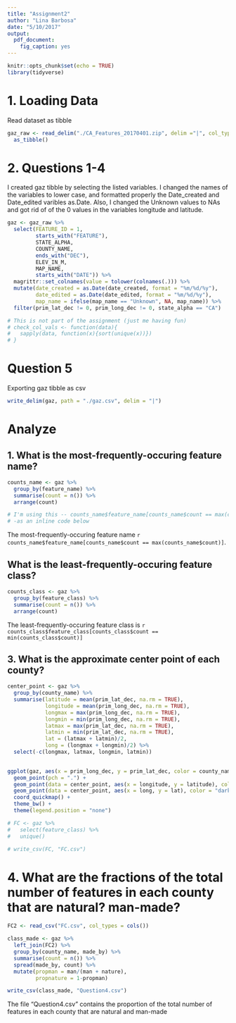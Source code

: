 ```yaml
---
title: "Assignment2"
author: "Lina Barbosa"
date: "5/10/2017"
output: 
  pdf_document: 
    fig_caption: yes
---
```


```r
knitr::opts_chunk$set(echo = TRUE)
library(tidyverse)
```

# 1. Loading Data

Read dataset as tibble

```r
gaz_raw <- read_delim("./CA_Features_20170401.zip", delim ="|", col_types = cols()) %>% 
  as_tibble()
```

# 2. Questions 1-4

I created gaz tibble by selecting the listed variables. I changed the names of the variables to lower case, and formatted properly the Date_created and Date_edited varibles as.Date. Also, I changed the Unknown values to NAs and got rid of of the 0 values in the variables longitude and latitude.

```r
gaz <- gaz_raw %>% 
  select(FEATURE_ID = 1,
         starts_with("FEATURE"),
         STATE_ALPHA,
         COUNTY_NAME,
         ends_with("DEC"),
         ELEV_IN_M,
         MAP_NAME,
         starts_with("DATE")) %>% 
  magrittr::set_colnames(value = tolower(colnames(.))) %>% 
  mutate(date_created = as.Date(date_created, format = "%m/%d/%y"),
         date_edited = as.Date(date_edited, format = "%m/%d/%y"),
         map_name = ifelse(map_name == "Unknown", NA, map_name)) %>% 
  filter(prim_lat_dec != 0, prim_long_dec != 0, state_alpha == "CA")

# This is not part of the assignment (just me having fun) 
# check_col_vals <- function(data){
#   sapply(data, function(x){sort(unique(x))})
# }

```

# Question 5

Exporting gaz tibble as csv 

```r
write_delim(gaz, path = "./gaz.csv", delim = "|")
```

# Analyze 

## 1. What is the most-frequently-occuring feature name?

```r
counts_name <- gaz %>% 
  group_by(feature_name) %>% 
  summarise(count = n()) %>% 
  arrange(count)

# I'm using this -- counts_name$feature_name[counts_name$count == max(counts_name$count)] 
# -as an inline code below

```

The most-frequently-occuring feature name `r counts_name$feature_name[counts_name$count == max(counts_name$count)]`.

## What is the least-frequently-occuring feature class?

```r
counts_class <- gaz %>% 
  group_by(feature_class) %>% 
  summarise(count = n()) %>% 
  arrange(count)

```

The least-frequently-occuring feature class is `r counts_class$feature_class[counts_class$count == min(counts_class$count)]`

## 3. What is the approximate center point of each county?


```r
center_point <- gaz %>% 
  group_by(county_name) %>% 
  summarise(latitude = mean(prim_lat_dec, na.rm = TRUE),
            longitude = mean(prim_long_dec, na.rm = TRUE),
            longmax = max(prim_long_dec, na.rm = TRUE),
            longmin = min(prim_long_dec, na.rm = TRUE),
            latmax = max(prim_lat_dec, na.rm = TRUE),
            latmin = min(prim_lat_dec, na.rm = TRUE),
            lat = (latmax + latmin)/2,
            long = (longmax + longmin)/2) %>% 
  select(-c(longmax, latmax, longmin, latmin))
            
```

```r

ggplot(gaz, aes(x = prim_long_dec, y = prim_lat_dec, color = county_name)) +
  geom_point(pch = ".") +
  geom_point(data = center_point, aes(x = longitude, y = latitude), color = "black") +
  geom_point(data = center_point, aes(x = long, y = lat), color = "darkblue") +
  coord_quickmap() +
  theme_bw() +
  theme(legend.position = "none")
```

```r
# FC <- gaz %>% 
#   select(feature_class) %>% 
#   unique()

# write_csv(FC, "FC.csv")
```

# 4. What are the fractions of the total number of features in each county that are natural? man-made?

```r
FC2 <- read_csv("FC.csv", col_types = cols())

class_made <- gaz %>% 
  left_join(FC2) %>% 
  group_by(county_name, made_by) %>% 
  summarise(count = n()) %>% 
  spread(made_by, count) %>% 
  mutate(propman = man/(man + nature),
         propnature = 1-propman) 

write_csv(class_made, "Question4.csv")
```

The file "Question4.csv" contains the proportion of the total number of features in each county that are natural and man-made